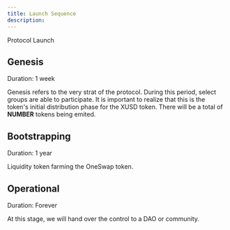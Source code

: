 ```yaml
---
title: Launch Sequence
description: 
---
```

Protocol Launch
## Genesis 
Duration: 1 week

Genesis refers to the very strat of the protocol. During this period, select groups are able to participate. It is important to realize that this is the token's initial distribution phase for the XUSD token. 
There will be a total of **NUMBER** tokens being emited.  


## Bootstrapping
Duration: 1 year

Liquidity token farming the OneSwap token. 

## Operational

Duration: Forever

At this stage, we will hand over the control to a DAO or community.